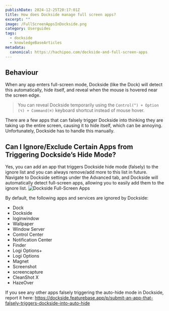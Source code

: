 ```yaml
---
publishDate: 2024-12-25T20:17:01Z
title: How does Dockside manage full screen apps?
excerpt: ""
image: /FullScreenAppsInDockside.png
category: Userguides
tags:
  - dockside
  - knowledgeBaseArticles
metadata:
  canonical: https://hachipoo.com/dockside-and-full-screen-apps
---
```



## Behaviour

When any app enters full-screen mode, Dockside (like the Dock) will detect this automatically, hide itself, and reveal when the mouse is hovered near the screen edge. 

> You can reveal Dockside temporarily using the `Control(^) + Option (⌥) + Command(⌘)` keyboard shortcut instead of mouse hover.

There are a few apps that can falsely trigger Dockside into thinking they are taking up the entire screen, causing it to hide itself, which can be annoying. Unfortunately, Dockside has to handle this manually.

## Can I Ignore/Exclude Certain Apps from Triggering Dockside’s Hide Mode?

Yes, you can add an app that triggers Dockside hide mode (falsely) to the ignore list and you can always remove/add more to this list in future. Navigate to Dockside settings under the Advanced tab, and Dockside will automatically detect full-screen apps, allowing you to easily add them to the ignore list.
![Dockside Full-Screen Apps](/FullScreenAppsInDockside.png)

By default, the following apps and services are ignored by Dockside:
* Dock
* Dockside
* loginwindow
* Wallpaper
* Window Server
* Control Center
* Notification Center
* Finder
* Logi Options+
* Logi Options
* Magnet
* Screenshot
* screencapture
* CleanShot X
* HazeOver

If you see any other apps falsely triggering the auto-hide mode in Dockside, report it here: https://dockside.featurebase.app/p/submit-an-app-that-falsely-triggers-dockside-into-auto-hide
